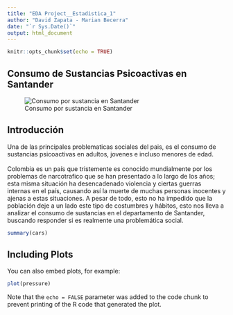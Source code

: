 ```yaml
---
title: "EDA Project__Estadistica_1"
author: "David Zapata - Marian Becerra"
date: "`r Sys.Date()`"
output: html_document
---
```


```r
knitr::opts_chunk$set(echo = TRUE)
```

## Consumo de Sustancias Psicoactivas en Santander 

![Consumo por sustancia en Santander](Plots and Graphics/Total_consumo.png)

## Introducción

Una de las principales problematicas sociales del pais, es el consumo de sustancias psicoactivas en adultos, jovenes e incluso menores de edad.\
\
Colombia es un país que tristemente es conocido mundialmente por los problemas de narcotrafico que se han presentado a lo largo de los años; esta misma situación ha desencadenado violencia y ciertas guerras internas en el país, causando así la muerte de muchas personas inocentes y ajenas a estas situaciones. A pesar de todo, esto no ha impedido que la población deje a un lado este tipo de costumbres y hábitos, esto nos lleva a analizar el consumo de sustancias en el departamento de Santander, buscando responder si es realmente una problemática social.

```r
summary(cars)
```

## Including Plots

You can also embed plots, for example:

```r
plot(pressure)
```

Note that the `echo = FALSE` parameter was added to the code chunk to prevent printing of the R code that generated the plot.
